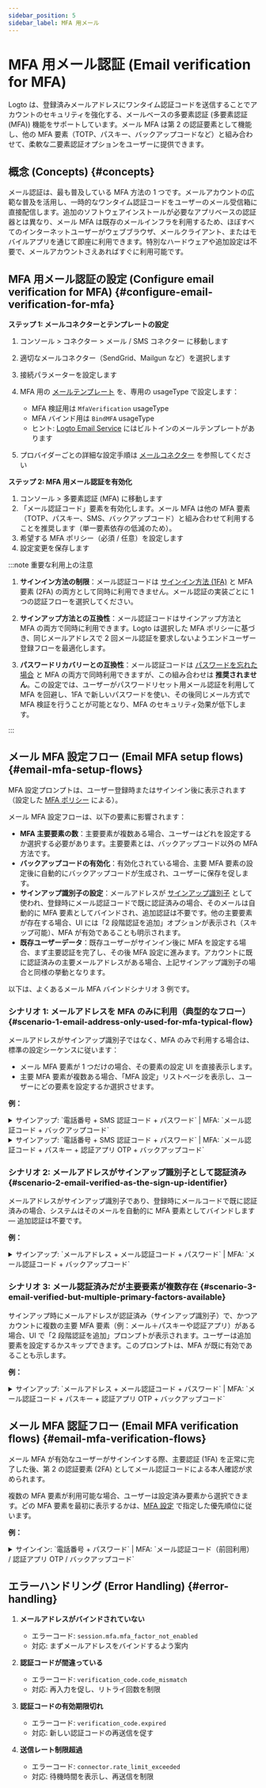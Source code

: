 ```yaml
---
sidebar_position: 5
sidebar_label: MFA 用メール
---
```


# MFA 用メール認証 (Email verification for MFA)

Logto は、登録済みメールアドレスにワンタイム認証コードを送信することでアカウントのセキュリティを強化する、メールベースの多要素認証 (多要素認証 (MFA)) 機能をサポートしています。メール MFA は第 2 の認証要素として機能し、他の MFA 要素（TOTP、パスキー、バックアップコードなど）と組み合わせて、柔軟な二要素認証オプションをユーザーに提供できます。

## 概念 (Concepts) \{#concepts}

メール認証は、最も普及している MFA 方法の 1 つです。メールアカウントの広範な普及を活用し、一時的なワンタイム認証コードをユーザーのメール受信箱に直接配信します。追加のソフトウェアインストールが必要なアプリベースの認証器とは異なり、メール MFA は既存のメールインフラを利用するため、ほぼすべてのインターネットユーザーがウェブブラウザ、メールクライアント、またはモバイルアプリを通じて即座に利用できます。特別なハードウェアや追加設定は不要で、メールアカウントさえあればすぐに利用可能です。

## MFA 用メール認証の設定 (Configure email verification for MFA) \{#configure-email-verification-for-mfa}

**ステップ 1: メールコネクターとテンプレートの設定**

1. <CloudLink to="/connectors/passwordless">
     コンソール > コネクター > メール / SMS コネクター
   </CloudLink> に移動します
2. 適切なメールコネクター（SendGrid、Mailgun など）を選択します
3. 接続パラメーターを設定します
4. MFA 用の [メールテンプレート](/connectors/email-connectors/email-templates) を、専用の usageType で設定します：

   - MFA 検証用は `MfaVerification` usageType
   - MFA バインド用は `BindMFA` usageType
   - ヒント: [Logto Email Service](/connectors/email-connectors/built-in-email-service) にはビルトインのメールテンプレートがあります

5. プロバイダーごとの詳細な設定手順は [メールコネクター](/connectors/email-connectors) を参照してください

**ステップ 2: MFA 用メール認証を有効化**

1. <CloudLink to="/mfa">コンソール > 多要素認証 (MFA)</CloudLink> に移動します
2. 「メール認証コード」要素を有効化します。メール MFA は他の MFA 要素（TOTP、パスキー、SMS、バックアップコード）と組み合わせて利用することを推奨します（単一要素依存の低減のため）。
3. 希望する MFA ポリシー（必須 / 任意）を設定します
4. 設定変更を保存します

:::note 重要な利用上の注意

1. **サインイン方法の制限**：メール認証コードは [サインイン方法 (1FA)](/end-user-flows/sign-up-and-sign-in/sign-in) と MFA 要素 (2FA) の両方として同時に利用できません。メール認証の実装ごとに 1 つの認証フローを選択してください。

2. **サインアップ方法との互換性**：メール認証コードはサインアップ方法と MFA の両方で同時に利用できます。Logto は選択した MFA ポリシーに基づき、同じメールアドレスで 2 回メール認証を要求しないようエンドユーザー登録フローを最適化します。

3. **パスワードリカバリーとの互換性**：メール認証コードは [パスワードを忘れた場合](/end-user-flows/sign-up-and-sign-in/reset-password) と MFA の両方で同時利用できますが、この組み合わせは **推奨されません**。この設定では、ユーザーがパスワードリセット用メール認証を利用して MFA を回避し、1FA で新しいパスワードを使い、その後同じメール方式で MFA 検証を行うことが可能となり、MFA のセキュリティ効果が低下します。

:::

## メール MFA 設定フロー (Email MFA setup flows) \{#email-mfa-setup-flows}

MFA 設定プロンプトは、ユーザー登録時またはサインイン後に表示されます（設定した [MFA ポリシー](/end-user-flows/mfa/configure-mfa#global-mfa-configuration) による）。

メール MFA 設定フローは、以下の要素に影響されます：

- **MFA 主要要素の数**：主要要素が複数ある場合、ユーザーはどれを設定するか選択する必要があります。主要要素とは、バックアップコード以外の MFA 方法です。
- **バックアップコードの有効化**：有効化されている場合、主要 MFA 要素の設定後に自動的にバックアップコードが生成され、ユーザーに保存を促します。
- **サインアップ識別子の設定**：メールアドレスが [サインアップ識別子](/end-user-flows/sign-up-and-sign-in/sign-up#set-up-the-sign-up-identifier) として使われ、登録時にメール認証コードで既に認証済みの場合、そのメールは自動的に MFA 要素としてバインドされ、追加認証は不要です。他の主要要素が存在する場合、UI には「2 段階認証を追加」オプションが表示され（スキップ可能）、MFA が有効であることも明示されます。
- **既存ユーザーデータ**：既存ユーザーがサインイン後に MFA を設定する場合、まず主要認証を完了し、その後 MFA 設定に進みます。アカウントに既に認証済みの主要メールアドレスがある場合、上記サインアップ識別子の場合と同様の挙動となります。

以下は、よくあるメール MFA バインドシナリオ 3 例です。

### シナリオ 1: メールアドレスを MFA のみに利用（典型的なフロー） \{#scenario-1-email-address-only-used-for-mfa-typical-flow}

メールアドレスがサインアップ識別子ではなく、MFA のみで利用する場合は、標準の設定シーケンスに従います：

- メール MFA 要素が 1 つだけの場合、その要素の設定 UI を直接表示します。
- 主要 MFA 要素が複数ある場合、「MFA 設定」リストページを表示し、ユーザーにどの要素を設定するか選択させます。

**例：**

<details>
  <summary>
    サインアップ: `電話番号 + SMS 認証コード + パスワード` | MFA: `メール認証コード +
    バックアップコード`
  </summary>
  <img src="/img/assets/email-mfa-setup-scenario-1-1.png" alt="Email MFA setup flow 1-1" />
</details>

<details>
  <summary>
    サインアップ: `電話番号 + SMS 認証コード + パスワード` | MFA: `メール認証コード + パスキー +
    認証アプリ OTP + バックアップコード`
  </summary>
  <img src="/img/assets/email-mfa-setup-scenario-1-2.png" alt="Email MFA setup flow 1-2" />
</details>

### シナリオ 2: メールアドレスがサインアップ識別子として認証済み \{#scenario-2-email-verified-as-the-sign-up-identifier}

メールアドレスがサインアップ識別子であり、登録時にメールコードで既に認証済みの場合、システムはそのメールを自動的に MFA 要素としてバインドします — 追加認証は不要です。

**例：**

<details>
  <summary>
    サインアップ: `メールアドレス + メール認証コード + パスワード` | MFA: `メール認証コード +
    バックアップコード`
  </summary>
  <img src="/img/assets/email-mfa-setup-scenario-2.png" alt="Email MFA setup flow 2" />
</details>

### シナリオ 3: メール認証済みだが主要要素が複数存在 \{#scenario-3-email-verified-but-multiple-primary-factors-available}

サインアップ時にメールアドレスが認証済み（サインアップ識別子）で、かつアカウントに複数の主要 MFA 要素（例：メール＋パスキーや認証アプリ）がある場合、UI で「2 段階認証を追加」プロンプトが表示されます。ユーザーは追加要素を設定するかスキップできます。このプロンプトは、MFA が既に有効であることも示します。

**例：**

<details>
  <summary>
    サインアップ: `メールアドレス + メール認証コード + パスワード` | MFA: `メール認証コード +
    パスキー + 認証アプリ OTP + バックアップコード`
  </summary>
  <img src="/img/assets/email-mfa-setup-scenario-3.png" alt="Email MFA setup flow 3" />
</details>

## メール MFA 認証フロー (Email MFA verification flows) \{#email-mfa-verification-flows}

メール MFA が有効なユーザーがサインインする際、主要認証 (1FA) を正常に完了した後、第 2 の認証要素 (2FA) としてメール認証コードによる本人確認が求められます。

複数の MFA 要素が利用可能な場合、ユーザーは設定済み要素から選択できます。どの MFA 要素を最初に表示するかは、[MFA 設定](/end-user-flows/mfa/configure-mfa#mfa-verification-flow) で指定した優先順位に従います。

**例：**

<details>
  <summary>
    サインイン: `電話番号 + パスワード` | MFA: `メール認証コード（前回利用） / 認証アプリ OTP /
    バックアップコード`
  </summary>
  <img src="/img/assets/email-mfa-verification-flow.png" alt="Email MFA verification flow" />
</details>

## エラーハンドリング (Error Handling) \{#error-handling}

1. **メールアドレスがバインドされていない**

   - エラーコード: `session.mfa.mfa_factor_not_enabled`
   - 対応: まずメールアドレスをバインドするよう案内

2. **認証コードが間違っている**

   - エラーコード: `verification_code.code_mismatch`
   - 対応: 再入力を促し、リトライ回数を制限

3. **認証コードの有効期限切れ**

   - エラーコード: `verification_code.expired`
   - 対応: 新しい認証コードの再送信を促す

4. **送信レート制限超過**
   - エラーコード: `connector.rate_limit_exceeded`
   - 対応: 待機時間を表示し、再送信を制限
